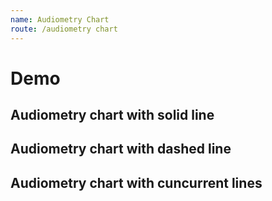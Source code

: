```yaml
---
name: Audiometry Chart
route: /audiometry chart
---
```



# Demo

## Audiometry chart with solid line
<Playground>
    <div style={{ width: 600}}>
        <AudiometryChart
            toolboxTooltip={{ saveAsImageWithTitle: 'save as image' }}
            title='left'
            symbolsSize={ 16 }
            colors={['red', 'red']}
            grid={ { left: "10%" } }
            data={ [[
                { 
                    result: 60
                },
                {
                    result: 50
                },
                {
                    result: 60,
                    boneResult: 50,
                    boneSymbol: 'path://M19 6.41L17.59 5 12 10.59 6.41 5 5 6.41 10.59 12 5 17.59 6.41 19 12 13.41 17.59 19 19 17.59 13.41 12z'
                },       
                {
                    result: 70,
                    boneResult: 10,
                    boneSymbol: 'path://M19 6.41L17.59 5 12 10.59 6.41 5 5 6.41 10.59 12 5 17.59 6.41 19 12 13.41 17.59 19 19 17.59 13.41 12z'
                },
                {
                    result: 50,
                    boneSymbol: 'path://M19 6.41L17.59 5 12 10.59 6.41 5 5 6.41 10.59 12 5 17.59 6.41 19 12 13.41 17.59 19 19 17.59 13.41 12z'
                },
                {
                    result: 55,
                    boneSymbol: 'path://M19 6.41L17.59 5 12 10.59 6.41 5 5 6.41 10.59 12 5 17.59 6.41 19 12 13.41 17.59 19 19 17.59 13.41 12z'
                },
                {
                    result: 50
                },
                {
                    result: 10
                }
            ]] }
        />
    </div>
</Playground>

## Audiometry chart with dashed line
<Playground>
    <div style={{ width: 600}}>
        <AudiometryChart
            title='right'
            color='blue'
            colors={['blue']}
            lineType='dashed'
            data={ [[
                { 
                    result: 60,
                    symbol: 'path://M19 6.41L17.59 5 12 10.59 6.41 5 5 6.41 10.59 12 5 17.59 6.41 19 12 13.41 17.59 19 19 17.59 13.41 12z'
                },
                {
                    result: 50,
                    symbol: 'path://M19 6.41L17.59 5 12 10.59 6.41 5 5 6.41 10.59 12 5 17.59 6.41 19 12 13.41 17.59 19 19 17.59 13.41 12z'
                },
                {
                    result: 60,
                    symbol: 'path://M19 6.41L17.59 5 12 10.59 6.41 5 5 6.41 10.59 12 5 17.59 6.41 19 12 13.41 17.59 19 19 17.59 13.41 12z'
                },       
                {
                    result: 70,
                    symbol: 'path://M19 6.41L17.59 5 12 10.59 6.41 5 5 6.41 10.59 12 5 17.59 6.41 19 12 13.41 17.59 19 19 17.59 13.41 12z'
                },
                {
                    result: 50,
                    symbol: 'path://M19 6.41L17.59 5 12 10.59 6.41 5 5 6.41 10.59 12 5 17.59 6.41 19 12 13.41 17.59 19 19 17.59 13.41 12z'
                },
                {
                    result: 55,
                    symbol: 'path://M19 6.41L17.59 5 12 10.59 6.41 5 5 6.41 10.59 12 5 17.59 6.41 19 12 13.41 17.59 19 19 17.59 13.41 12z'
                },
                {
                    result: 50,
                    symbol: 'path://M19 6.41L17.59 5 12 10.59 6.41 5 5 6.41 10.59 12 5 17.59 6.41 19 12 13.41 17.59 19 19 17.59 13.41 12z'
                },
                {
                    result: 10,
                    symbol: 'path://M19 6.41L17.59 5 12 10.59 6.41 5 5 6.41 10.59 12 5 17.59 6.41 19 12 13.41 17.59 19 19 17.59 13.41 12z'
                }
            ]] }
        />
    </div>
</Playground>

## Audiometry chart with cuncurrent lines
<Playground>
    <div style={{ width: 600}}>
        <AudiometryChart
            tooltipMarker
            legendsPosition="bottom"
            legendGap={7}
            grid={{ bottom: 80 }}
            title='right'
            color='black'
            legends={[
                { name: 'mark', icon: 'path://M19 6.41L17.59 5 12 10.59 6.41 5 5 6.41 10.59 12 5 17.59 6.41 19 12 13.41 17.59 19 19 17.59 13.41 12z' }, 
                { name: 'red',  icon: 'path://M19 6.41L17.59 5 12 10.59 6.41 5 5 6.41 10.59 12 5 17.59 6.41 19 12 13.41 17.59 19 19 17.59 13.41 12z' }, 
                { name: 'blue' },
                { name: 'item-special-second' },
                { name: 'item-special-twelve' },
                { name: 'item-special-bing-bang' }
                ]}
            colors={['red', 'red', 'blue', 'green', 'purple', 'yellow']}
            data={ [[
                { 
                    result: 60,
                    symbol: 'path://M19 6.41L17.59 5 12 10.59 6.41 5 5 6.41 10.59 12 5 17.59 6.41 19 12 13.41 17.59 19 19 17.59 13.41 12z',
                    boneResult: 10,
                    boneSymbol: 'path://M19 6.41L17.59 5 12 10.59 6.41 5 5 6.41 10.59 12 5 17.59 6.41 19 12 13.41 17.59 19 19 17.59 13.41 12z'
                },
                {
                    result: 50,
                    symbol: 'path://M19 6.41L17.59 5 12 10.59 6.41 5 5 6.41 10.59 12 5 17.59 6.41 19 12 13.41 17.59 19 19 17.59 13.41 12z'
                },
                {
                    result: 60,
                    symbol: 'path://M19 6.41L17.59 5 12 10.59 6.41 5 5 6.41 10.59 12 5 17.59 6.41 19 12 13.41 17.59 19 19 17.59 13.41 12z'
                },       
                {
                    result: 70,
                    symbol: 'path://M19 6.41L17.59 5 12 10.59 6.41 5 5 6.41 10.59 12 5 17.59 6.41 19 12 13.41 17.59 19 19 17.59 13.41 12z'
                },
                {
                    result: 50,
                    symbol: 'path://M19 6.41L17.59 5 12 10.59 6.41 5 5 6.41 10.59 12 5 17.59 6.41 19 12 13.41 17.59 19 19 17.59 13.41 12z'
                },
                {
                    result: 55,
                    symbol: 'path://M19 6.41L17.59 5 12 10.59 6.41 5 5 6.41 10.59 12 5 17.59 6.41 19 12 13.41 17.59 19 19 17.59 13.41 12z'
                },
                {
                    result: 50,
                    symbol: 'path://M19 6.41L17.59 5 12 10.59 6.41 5 5 6.41 10.59 12 5 17.59 6.41 19 12 13.41 17.59 19 19 17.59 13.41 12z'
                },
                {
                    result: 10,
                    symbol: 'path://M19 6.41L17.59 5 12 10.59 6.41 5 5 6.41 10.59 12 5 17.59 6.41 19 12 13.41 17.59 19 19 17.59 13.41 12z'
                }
            ],
            [
                { 
                    result: 63
                }           
            ], 
            [
                {
                    result: 71
                }
            ],
                [
                {
                    result: 90
                }
            ],
               [
                {
                    result: 51
                }
            ]
            ]}
        />
    </div>
</Playground>